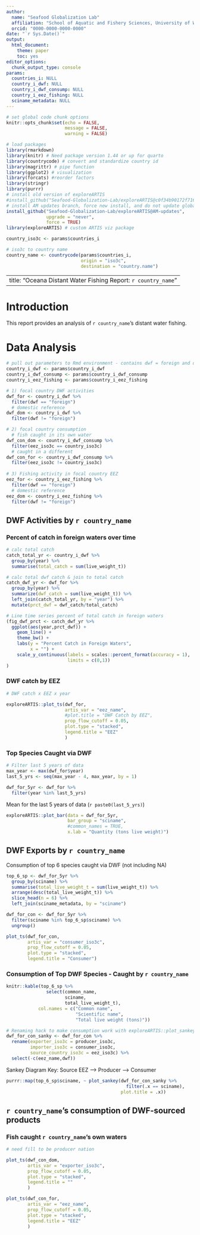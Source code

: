 ```yaml
---
author: 
  name: "Seafood Globalization Lab"
  affiliation: "School of Aquatic and Fishery Sciences, University of Washington"
  orcid: "0000-0000-0000-0000"
date: "`r Sys.Date()`"
output: 
  html_document:
    theme: paper
    toc: yes
editor_options: 
  chunk_output_type: console
params: 
  countries_i: NULL
  country_i_dwf: NULL
  country_i_dwf_consump: NULL
  country_i_eez_fishing: NULL
  sciname_metadata: NULL
---
```


```r

# set global code chunk options
knitr::opts_chunk$set(echo = FALSE, 
                      message = FALSE,
                      warning = FALSE)

# load packages
library(rmarkdown)
library(knitr) # Need package version 1.44 or up for quarto
library(countrycode) # convert and standardize country id
library(magrittr) # pipe function
library(ggplot2) # visualization
library(forcats) #reorder factors
library(stringr)
library(purrr) 
# install old version of exploreARTIS
#install_github("Seafood-Globalization-Lab/exploreARTIS@c0f34b90172f716068c9b98df5ed491ca5085162")
# install AM updates branch, force new install, and do not update global enviro package versions
install_github("Seafood-Globalization-Lab/exploreARTIS@AM-updates",
               upgrade = "never", 
               force = TRUE)
library(exploreARTIS) # custom ARTIS viz package 

country_iso3c <- params$countries_i

# iso3c to country name
country_name <- countrycode(params$countries_i,
                            origin = "iso3c",
                            destination = "country.name")

```

---
title: "Oceana Distant Water Fishing Report: `r country_name`"
---

# Introduction

This report provides an analysis of `r country_name`'s distant water fishing.

# Data Analysis

```r
# pull out parameters to Rmd environment - contains dwf = foreign and domestic
country_i_dwf <- params$country_i_dwf
country_i_dwf_consump <- params$country_i_dwf_consump
country_i_eez_fishing <- params$country_i_eez_fishing

# 1) focal country DWF activities
dwf_for <- country_i_dwf %>% 
  filter(dwf == "foreign")
  # domestic reference
dwf_dom <- country_i_dwf %>% 
  filter(dwf != "foreign")

# 2) focal country consumption 
  # fish caught in its own water
dwf_con_dom <- country_i_dwf_consump %>% 
  filter(eez_iso3c == country_iso3c)
  # caught in a different
dwf_con_for <- country_i_dwf_consump %>% 
  filter(eez_iso3c != country_iso3c)
    
# 3) Fishing activity in focal country EEZ
eez_for <- country_i_eez_fishing %>% 
  filter(dwf == "foreign")
  # domestic reference
eez_dom <- country_i_eez_fishing %>% 
  filter(dwf != "foreign")
```


## DWF Activities by `r country_name`

### Percent of catch in foreign waters over time

```r
# calc total catch
catch_total_yr <- country_i_dwf %>% 
  group_by(year) %>% 
  summarise(total_catch = sum(live_weight_t))

# calc total dwf catch & join to total catch
catch_dwf_yr <- dwf_for %>% 
  group_by(year) %>% 
  summarize(dwf_catch = sum(live_weight_t)) %>% 
  left_join(catch_total_yr, by = "year") %>% 
  mutate(prct_dwf = dwf_catch/total_catch)

# Line time series percent of total catch in foreign waters
(fig_dwf_prct <- catch_dwf_yr %>% 
  ggplot(aes(year,prct_dwf)) +
    geom_line() +
    theme_bw() +
    labs(y = "Percent Catch in Foreign Waters",
         x = "") +
    scale_y_continuous(labels = scales::percent_format(accuracy = 1), 
                       limits = c(0,1))
)
```

### DWF catch by EEZ

```r
# DWF catch x EEZ x year

exploreARTIS::plot_ts(dwf_for,
                      artis_var = "eez_name",
                      #plot.title = "DWF Catch by EEZ",
                      prop_flow_cutoff = 0.05,
                      plot.type = "stacked",
                      legend.title = "EEZ"
                      )
```

### Top Species Caught via DWF

```r
# Filter last 5 years of data
max_year <- max(dwf_for$year)
last_5_yrs <- seq(max_year - 4, max_year, by = 1)

dwf_for_5yr <- dwf_for %>% 
  filter(year %in% last_5_yrs)
```


Mean for the last 5 years of data (`r paste0(last_5_yrs)`)

```r

exploreARTIS::plot_bar(data = dwf_for_5yr,
                       bar_group = "sciname",
                       #common_names = TRUE,
                       x.lab = "Quantity (tons live weight)")
```

## DWF Exports by `r country_name`

Consumption of top 6 species caught via DWF (not including NA)

```r

top_6_sp <- dwf_for_5yr %>% 
  group_by(sciname) %>% 
  summarise(total_live_weight_t = sum(live_weight_t)) %>% 
  arrange(desc(total_live_weight_t)) %>% 
  slice_head(n = 6) %>% 
  left_join(sciname_metadata, by = "sciname") 

dwf_for_con <- dwf_for_5yr %>% 
  filter(sciname %in% top_6_sp$sciname) %>% 
  ungroup()

plot_ts(dwf_for_con,
        artis_var = "consumer_iso3c",
        prop_flow_cutoff = 0.05,
        plot.type = "stacked",
        legend.title = "Consumer")
```


### Consumption of Top DWF Species - Caught by `r country_name`

```r
knitr::kable(top_6_sp %>% 
               select(common_name, 
                      sciname, 
                      total_live_weight_t),
            col.names = c("Common name", 
                          "Scientific name", 
                          "Total live weight (tons)"))
```

```r
# Renaming hack to make consumption work with exploreARTIS::plot_sankey()
dwf_for_con_sanky <- dwf_for_con %>% 
  rename(exporter_iso3c = producer_iso3c,
         importer_iso3c = consumer_iso3c,
         source_country_iso3c = eez_iso3c) %>% 
  select(-c(eez_name,dwf))
```

Sankey Diagram Key:
Source EEZ --> Producer --> Consumer

```r

purrr::map(top_6_sp$sciname, ~ plot_sankey(dwf_for_con_sanky %>% 
                                             filter(.x == sciname),
                                           plot.title = .x))
```

## `r country_name`'s consumption of DWF-sourced products

### Fish caught `r country_name`'s own waters
```r
# need fill to be producer nation

plot_ts(dwf_con_dom,
        artis_var = "exporter_iso3c",
        prop_flow_cutoff = 0.05,
        plot.type = "stacked",
        legend.title = ""
        )
```

```r

plot_ts(dwf_con_for,
        artis_var = "eez_name",
        prop_flow_cutoff = 0.05,
        plot.type = "stacked",
        legend.title = "EEZ"
        )
```

